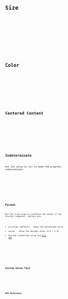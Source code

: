 






<Preview client:load>
	<Fragment slot="preview">
		<Default client:visible />
	</Fragment>
	<Fragment slot="code">
		<Code code={DefaultRaw} lang="tsx" />
	</Fragment>
</Preview>

## Size

<Preview client:load>
	<Fragment slot="preview">
		<Size client:visible />
	</Fragment>
	<Fragment slot="code">
		<Code code={SizeRaw} lang="tsx" />
	</Fragment>
</Preview>

## Color

<Preview client:load>
	<Fragment slot="preview">
		<Color client:visible />
	</Fragment>
	<Fragment slot="code">
		<Code code={ColorRaw} lang="tsx" />
	</Fragment>
</Preview>

## Centered Content

<Preview client:load>
	<Fragment slot="preview">
		<CenteredContent client:visible />
	</Fragment>
	<Fragment slot="code">
		<Code code={CenteredContentRaw} lang="tsx" />
	</Fragment>
</Preview>

## Indeterminate

Set the value to `null` to make the progress indeterminate.

<Preview client:load>
	<Fragment slot="preview">
		<Indeterminate client:visible />
	</Fragment>
	<Fragment slot="code">
		<Code code={IndeterminateRaw} lang="tsx" />
	</Fragment>
</Preview>

## Format

Use the `format` prop to customize the output of the `ValueText` component, options are:

- `percentage` (default) - shows the percentage value
- `decimal` - shows the decimal value (0.0 - 1.0)
- Provide formatting using the [Intl API](https://developer.mozilla.org/en-US/docs/Web/JavaScript/Reference/Global_Objects/Intl)

<Preview client:load>
	<Fragment slot="preview">
		<Format client:visible />
	</Fragment>
	<Fragment slot="code">
		<Code code={FormatRaw} lang="tsx" />
	</Fragment>
</Preview>

## Custom Value Text

<Preview client:load>
	<Fragment slot="preview">
		<CustomValueText client:visible />
	</Fragment>
	<Fragment slot="code">
		<Code code={CustomValueTextRaw} lang="tsx" />
	</Fragment>
</Preview>

## API Reference

<ApiTable component="progress" />
